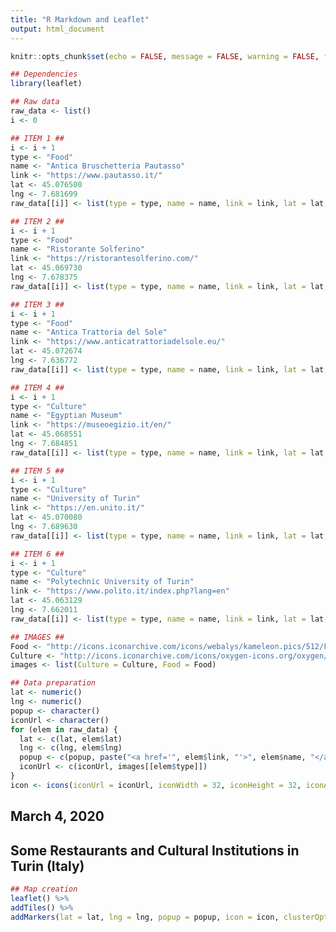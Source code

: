 ```yaml
---
title: "R Markdown and Leaflet"
output: html_document
---
```


```r
knitr::opts_chunk$set(echo = FALSE, message = FALSE, warning = FALSE, fig.width = 10, fig.height = 8)
```

```r
## Dependencies
library(leaflet)
```

```r
## Raw data
raw_data <- list()
i <- 0

## ITEM 1 ##
i <- i + 1
type <- "Food"
name <- "Antica Bruschetteria Pautasso"
link <- "https://www.pautasso.it/"
lat <- 45.076500
lng <- 7.681699
raw_data[[i]] <- list(type = type, name = name, link = link, lat = lat, lng = lng)

## ITEM 2 ##
i <- i + 1
type <- "Food"
name <- "Ristorante Solferino"
link <- "https://ristorantesolferino.com/"
lat <- 45.069730
lng <- 7.678375
raw_data[[i]] <- list(type = type, name = name, link = link, lat = lat, lng = lng)

## ITEM 3 ##
i <- i + 1
type <- "Food"
name <- "Antica Trattoria del Sole"
link <- "https://www.anticatrattoriadelsole.eu/"
lat <- 45.072674
lng <- 7.636772
raw_data[[i]] <- list(type = type, name = name, link = link, lat = lat, lng = lng)

## ITEM 4 ##
i <- i + 1
type <- "Culture"
name <- "Egyptian Museum"
link <- "https://museoegizio.it/en/"
lat <- 45.068551
lng <- 7.684851
raw_data[[i]] <- list(type = type, name = name, link = link, lat = lat, lng = lng)

## ITEM 5 ##
i <- i + 1
type <- "Culture"
name <- "University of Turin"
link <- "https://en.unito.it/"
lat <- 45.070080
lng <- 7.689630
raw_data[[i]] <- list(type = type, name = name, link = link, lat = lat, lng = lng)

## ITEM 6 ##
i <- i + 1
type <- "Culture"
name <- "Polytechnic University of Turin"
link <- "https://www.polito.it/index.php?lang=en"
lat <- 45.063129
lng <- 7.662011
raw_data[[i]] <- list(type = type, name = name, link = link, lat = lat, lng = lng)

## IMAGES ##
Food <- "http://icons.iconarchive.com/icons/webalys/kameleon.pics/512/Food-Dome-icon.png"
Culture <- "http://icons.iconarchive.com/icons/oxygen-icons.org/oxygen/128/Categories-applications-education-university-icon.png"
images <- list(Culture = Culture, Food = Food)
```

```r
## Data preparation
lat <- numeric()
lng <- numeric()
popup <- character()
iconUrl <- character()
for (elem in raw_data) {
  lat <- c(lat, elem$lat)
  lng <- c(lng, elem$lng)
  popup <- c(popup, paste("<a href='", elem$link, "'>", elem$name, "</a>", sep = ""))
  iconUrl <- c(iconUrl, images[[elem$type]])
}
icon <- icons(iconUrl = iconUrl, iconWidth = 32, iconHeight = 32, iconAnchorX = 16, iconAnchorY = 16)
```

## March 4, 2020

## Some Restaurants and Cultural Institutions in Turin (Italy)

```r
## Map creation
leaflet() %>%
addTiles() %>%
addMarkers(lat = lat, lng = lng, popup = popup, icon = icon, clusterOptions = markerClusterOptions())
```
